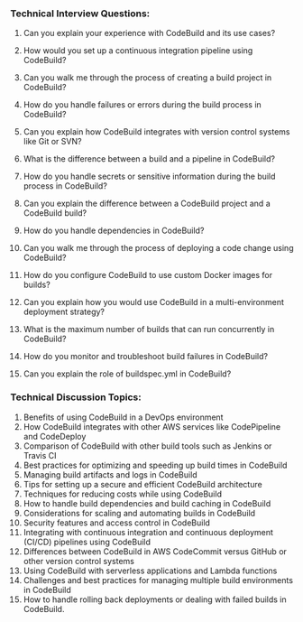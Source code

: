 

### Technical Interview Questions:

1. Can you explain your experience with CodeBuild and its use cases?

2. How would you set up a continuous integration pipeline using CodeBuild?

3. Can you walk me through the process of creating a build project in CodeBuild?

4. How do you handle failures or errors during the build process in CodeBuild?

5. Can you explain how CodeBuild integrates with version control systems like Git or SVN?

6. What is the difference between a build and a pipeline in CodeBuild?

7. How do you handle secrets or sensitive information during the build process in CodeBuild?

8. Can you explain the difference between a CodeBuild project and a CodeBuild build?

9. How do you handle dependencies in CodeBuild?

10. Can you walk me through the process of deploying a code change using CodeBuild?

11. How do you configure CodeBuild to use custom Docker images for builds?

12. Can you explain how you would use CodeBuild in a multi-environment deployment strategy?

13. What is the maximum number of builds that can run concurrently in CodeBuild?

14. How do you monitor and troubleshoot build failures in CodeBuild?

15. Can you explain the role of buildspec.yml in CodeBuild?

### Technical Discussion Topics:

1. Benefits of using CodeBuild in a DevOps environment
2. How CodeBuild integrates with other AWS services like CodePipeline and CodeDeploy
3. Comparison of CodeBuild with other build tools such as Jenkins or Travis CI
4. Best practices for optimizing and speeding up build times in CodeBuild
5. Managing build artifacts and logs in CodeBuild
6. Tips for setting up a secure and efficient CodeBuild architecture
7. Techniques for reducing costs while using CodeBuild
8. How to handle build dependencies and build caching in CodeBuild
9. Considerations for scaling and automating builds in CodeBuild
10. Security features and access control in CodeBuild
11. Integrating with continuous integration and continuous deployment (CI/CD) pipelines using CodeBuild
12. Differences between CodeBuild in AWS CodeCommit versus GitHub or other version control systems
13. Using CodeBuild with serverless applications and Lambda functions
14. Challenges and best practices for managing multiple build environments in CodeBuild
15. How to handle rolling back deployments or dealing with failed builds in CodeBuild.